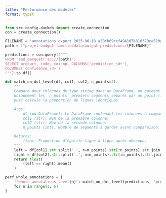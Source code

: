 ```yaml
---
title: "Performance des modèles"
format: typst
---
```



```python
from src.config.duckdb import create_connection
con = create_connection()
```

```python
FILENAME = "annotations_export_2025-06-18_a20fb69ccf494167b816379ca529a12a.parquet"
path = f"projet-budget-famille/data/output-predictions/{FILENAME}"

predictions = con.query(f"""
FROM read_parquet('s3://{path}')
SELECT product, code, coicop, COLUMNS('prediction_\d+'), 
COLUMNS('confidence_\d+')
""").to_df()
```



```python
def match_on_dot_level(df, col1, col2, n_points=2):
    """
    Compare deux colonnes de type string dans un DataFrame, en gardant
    uniquement les `n_points` premiers segments séparés par un point (.),
    puis calcule la proportion de lignes identiques.

    Args:
        df (pd.DataFrame): Le DataFrame contenant les colonnes à comparer.
        col1 (str): Nom de la première colonne.
        col2 (str): Nom de la seconde colonne.
        n_points (int): Nombre de segments à garder avant comparaison.

    Returns:
        float: Proportion d’égalité ligne à ligne après découpe.
    """
    left = df[col1].str.split('.', n=n_points).str[:n_points].str.join('.')
    right = df[col2].str.split('.', n=n_points).str[:n_points].str.join('.')
    return float(
        (left == right).mean()
    )

```



```python
perf_whole_annotations = {
    f"whole_annotations_level{n}": match_on_dot_level(predictions, "prediction_0", "code", n_points=n)
    for n in range(1, 6)
}
```